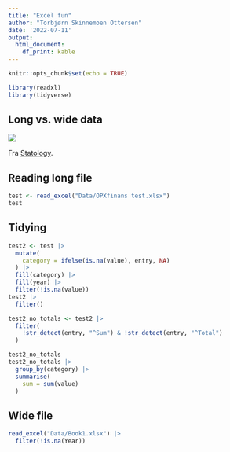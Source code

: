 ```yaml
---
title: "Excel fun"
author: "Torbjørn Skinnemoen Ottersen"
date: '2022-07-11'
output: 
  html_document: 
    df_print: kable
---
```


```r
knitr::opts_chunk$set(echo = TRUE)
```

```r
library(readxl)
library(tidyverse)
```

## Long vs. wide data
![](Images/wideLong1-1.png)

Fra [Statology](https://www.statology.org/long-vs-wide-data/).

## Reading long file

```r
test <- read_excel("Data/OPXfinans test.xlsx")
test
```

## Tidying

```r
test2 <- test |> 
  mutate(
    category = ifelse(is.na(value), entry, NA)
  ) |> 
  fill(category) |> 
  fill(year) |> 
  filter(!is.na(value))
test2 |> 
  filter()

test2_no_totals <- test2 |> 
  filter(
    !str_detect(entry, "^Sum") & !str_detect(entry, "^Total")
  )

test2_no_totals
test2_no_totals |>
  group_by(category) |> 
  summarise(
    sum = sum(value)
  )
```

## Wide file

```r
read_excel("Data/Book1.xlsx") |> 
  filter(!is.na(Year))
```


